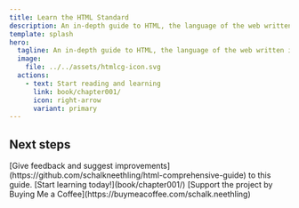 ```yaml
---
title: Learn the HTML Standard
description: An in-depth guide to HTML, the language of the web written in public and published as open source.
template: splash
hero:
  tagline: An in-depth guide to HTML, the language of the web written in public and published as open source using Starlight from Astro.
  image:
    file: ../../assets/htmlcg-icon.svg
  actions:
    - text: Start reading and learning
      link: book/chapter001/
      icon: right-arrow
      variant: primary
---
```



## Next steps

<CardGrid>
  <Card title="Give feedback" icon="pencil">
    [Give feedback and suggest
    improvements](https://github.com/schalkneethling/html-comprehensive-guide)
    to this guide.
  </Card>
  <Card title="Start learning" icon="open-book">
    [Start learning today!](book/chapter001/)
  </Card>
  <Card title="Support the book" icon="star">
    [Support the project by Buying Me a
    Coffee](https://buymeacoffee.com/schalk.neethling)
  </Card>
</CardGrid>
